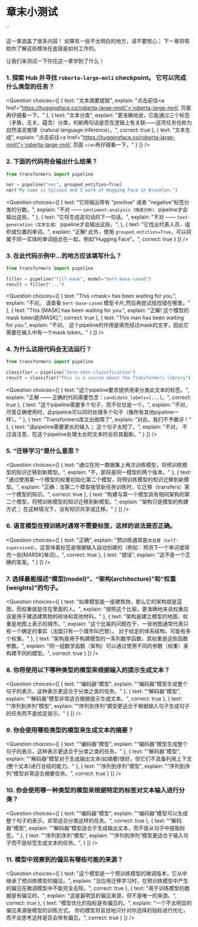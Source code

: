 <!-- DISABLE-FRONTMATTER-SECTIONS -->

# 章末小测试 

``

这一章涵盖了很多内容！ 如果有一些不太明白的地方，请不要担心； 下一章将帮助你了解这些模块在底层是如何工作的。

让我们来测试一下你在这一章学到了什么！

### 1. 探索 Hub 并寻找 `roberta-large-mnli` checkpoint。 它可以完成什么类型的任务？

<Question
	choices={[
		{
			text: "文本摘要提取",
			explain: "点击前往<a href=\"https://huggingface.co/roberta-large-mnli\">`roberta-large-mnli` 页面 </a>再仔细看一下。"
		},
		{
			text: "文本分类",
			explain: "更准确地说，它能通过三个标签（矛盾，无关，蕴含）分类，判断两句话是否在逻辑上有关联——这项任务也称为自然语言推理（natural language inference）。",
			correct: true
		},
		{
			text: "文本生成",
			explain: "点击前往<a href=\"https://huggingface.co/roberta-large-mnli\">`roberta-large-mnli` 页面 `</a>`再仔细看一下。"
		}
	]}
/>

### 2. 下面的代码将会输出什么结果？

```py
from transformers import pipeline

ner = pipeline("ner", grouped_entities=True)
ner("My name is Sylvain and I work at Hugging Face in Brooklyn.")
```

<Question
	choices={[
		{
			text: "它将输出带有 \"positive\" 或者 \"negative\"标签分类的分数。",
			explain: "不对 —— <code>sentiment-analysis（情感分析）</code> pipeline才会输出这些。"
		},
		{
			text: "它将生成这句话的下一句话。",
			explain: "不对 —— <code>text-generation（文本生成）</code> pipeline才会输出这些。",
		},
		{
			text: "它找出代表人员、组织或位置的单词。",
			explain: "正解! 此外，使用 <code>grouped_entities=True</code>，可以将属于同一实体的单词组合在一起，例如“Hugging Face”。",
			correct: true
		}
	]}
/>

### 3. 在此代码示例中...的地方应该填写什么？

```py
from transformers import pipeline

filler = pipeline("fill-mask", model="bert-base-cased")
result = filler("...")
```

<Question
	choices={[
		{
			text: "This &#60;mask> has been waiting for you.",
			explain: "不对。 请查看 <code>bert-base-cased</code> 模型卡片,然后再尝试找找错在哪里。"
		},
		{
			text: "This [MASK] has been waiting for you.",
			explain: "正解! 这个模型的mask token是[MASK].",
			correct: true
		},
		{
			text: "This man has been waiting for you.",
			explain: "不对。 这个pipeline的作用是填充经过mask的文字，因此它需要在输入中有一个mask token。"
		}
	]}
/>

### 4. 为什么这段代码会无法运行？

```py
from transformers import pipeline

classifier = pipeline("zero-shot-classification")
result = classifier("This is a course about the Transformers library")
```

<Question
	choices={[
		{
			text: "这个pipeline要求提供用来分类此文本的标签。",
			explain: "正解 —— 正确的代码需要包含：<code>candidate_labels=[...]</code>。",
			correct: true
		},
		{
			text: "这个pipeline需要多个句子，而不仅仅是一个。",
			explain: "不对。尽管正确使用时，此pipeline可以同时处理多个句子（像所有其他pipeline一样）。"
		},
		{
			text: "Transformers库又出故障了",
			explain: "对此，我们不予置评！"
		},
		{
			text: "该pipeline需要更长的输入； 这个句子太短了。",
			explain: "不对。 不过请注意，在这个pipeline处理太长的文本时会将其截断。"
		}
	]}
/>

### 5. “迁移学习”是什么意思？

<Question
	choices={[
		{
			text: "通过在同一数据集上再次训练模型，将预训练模型的知识迁移到新模型。",
			explain: "不，那将是同一模型的两个版本。"
		},
		{
			text: "通过使用第一个模型的权重初始化第二个模型，将预训练模型的知识迁移到新模型。",
			explain: "正确：当第二个模型接受新任务训练时，它迁移（transfers）第一个模型的知识。",
			correct: true
		},
		{
			text: "构建与第一个模型具有相同架构的第二个模型，将预训练模型的知识迁移到新模型。",
			explain: "架构只是模型的构建方式； 在这种情况下，没有知识共享或迁移。"
		}
	]}
/>

### 6. 语言模型在预训练时通常不需要标签，这样的说法是否正确。

<Question
	choices={[
		{
			text: "正确",
			explain: "预训练通常是`自监督（self-supervised）`，这意味着标签是根据输入自动创建的（例如：预测下一个单词或填充一些[MARSK]单词）。",
			correct: true
		},
		{
			text: "错误",
			explain: "这不是一个正确的答案。"
		}
	]}
/>

### 7. 选择最能描述“模型(model)”、“架构(architecture)”和“权重(weights)”的句子。

<Question
	choices={[
		{
			text: "如果模型是一座建筑物，那么它的架构就是蓝图，而权重就是住在里面的人。",
			explain: "按照这个比喻，更准确地来说权重应该是用于建造建筑物的砖块和其他材料。"
		},
		{
			text: "架构是建立模型的地图，权重是地图上表示的城市。",
			explain: "这个比喻的问题在于，一张地图通常代表只有一个确定的事实（法国只有一个城市叫巴黎）。 对于给定的体系结构，可能有多个权重。"
		},
		{
			text: "架构是用于构建模型的一系列数学函数，其权重是这些函数参数。",
			explain: "同一组数学函数（架构）可以通过使用不同的参数（权重）来构建不同的模型。",
			correct: true
		}
	]}
/>

### 8. 你将使用以下哪种类型的模型来根据输入的提示生成文本？

<Question
	choices={[
		{
			text: "“编码器”模型",
			explain: "“编码器”模型生成整个句子的表示，这种表示更适合于分类之类的任务。"
		},
		{
			text: "“解码器”模型",
			explain: "“解码器”模型非常适合根据提示生成文本。",
			correct: true
		},
		{
			text: "“序列到序列”模型",
			explain: "“序列到序列”模型更适合于根据输入句子生成句子的任务而不是给定提示。"
		}
	]}
/>

### 9. 你会使用哪些类型的模型来生成文本的摘要？

<Question
	choices={[
		{
			text: "“编码器”模型",
			explain: "“编码器”模型生成整个句子的表示，这种表示更适合于分类之类的任务。"
		},
		{
			text: "“解码器”模型",
			explain: "“解码器”模型对于生成输出文本(如摘要)很好，但它们不具备利用上下文(整个文本)进行总结的能力。"
		},
		{
			text: "“序列到序列”模型",
			explain: "“序列到序列”模型非常适合摘要任务。",
			correct: true
		}
	]}
/>

### 10. 你会使用哪一种类型的模型来根据特定的标签对文本输入进行分类？

<Question
	choices={[
		{
			text: "“编码器”模型",
			explain: "“编码器”模型可以生成整个句子的表示，非常适合分类这样的任务。",
			correct: true
		},
		{
			text: "“解码器”模型",
			explain: "“解码器”模型适合于生成输出文本，而不是从句子中提取标签。"
		},
		{
			text: "“序列到序列”模型",
			explain: "“序列到序列”模型更适合于输入句子而不是标签生成文本的任务。",
		}
	]}
/>

### 11. 模型中观察到的偏见有哪些可能的来源？

<Question
	choices={[
		{
			text: "这个模型是一个预训练模型的微调版本，它从中继承了预训练模型的偏见。",
			explain: "当应用迁移学习时，在预训练模型中产生的偏见在微调模型中不能完全去除。",
			correct: true
		},
		{
			text: "用于训练模型的数据是有偏见的。",
			explain: "这是最明显的偏见来源，但不是唯一的来源。",
			correct: true
		},
		{
			text: "模型优化的指标是有偏见的。",
			explain: "一个不太明显的偏见来源是模型的训练方式。 你的模型将盲目地只针对你选择的指标进行优化，而不会思考这样是否会带有偏见。",
			correct: true
		}
	]}
/>
